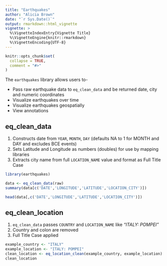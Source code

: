 ```yaml
---
title: "Earthquakes"
author: "Alicia Brown"
date: "`r Sys.Date()`"
output: rmarkdown::html_vignette
vignette: >
  %\VignetteIndexEntry{Vignette Title}
  %\VignetteEngine{knitr::rmarkdown}
  %\VignetteEncoding{UTF-8}
---
```


```r
knitr::opts_chunk$set(
  collapse = TRUE,
  comment = "#>"
)
```

The `earthquakes` library allows users to-

- Pass raw earthquake data to `eq_clean_data` and be returned date, city and numeric coordinates
- Visualize earthquakes over time
- Visualize earthquakes geospatially
- View annotations

## eq_clean_data
1. Constructs date from `YEAR`, `MONTH`, `DAY` (defaults NA to 1 for MONTH and DAY and excludes BCE events)
2. Sets Latitude and Longitude as numbers (doubles) for use by mapping libraries
3. Extracts city name from full `LOCATION_NAME` value and format as Full Title Case
```r
library(earthquakes)

data <- eq_clean_data(raw)
summary(data[c('DATE','LONGITUDE','LATITUDE','LOCATION_CITY')])

head(data[,c('DATE','LONGITUDE','LATITUDE','LOCATION_CITY')])
```

## eq_clean_location
1. `eq_clean_data` passes `COUNTRY` and `LOCATION_NAME` like _"ITALY: POMPEI"_
2. Country and colon are removed
3. Full Title Case applied
```r
example_country <- "ITALY"
example_location <- "ITALY: POMPEI"
clean_location <- eq_location_clean(example_country, example_location)
clean_location
```
